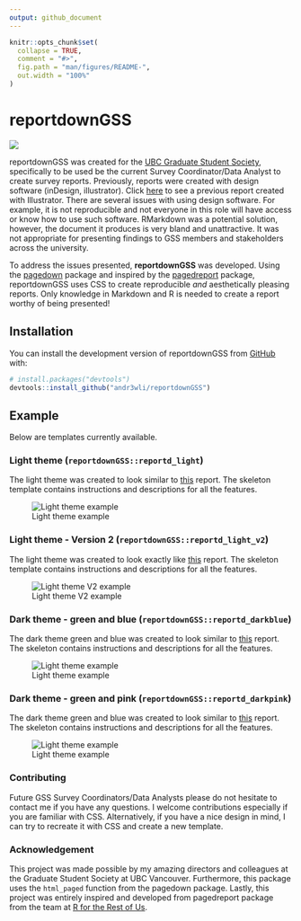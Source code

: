 ```yaml
---
output: github_document
---
```


<!-- README.md is generated from README.Rmd. Please edit that file -->

```r
knitr::opts_chunk$set(
  collapse = TRUE,
  comment = "#>",
  fig.path = "man/figures/README-",
  out.width = "100%"
)
```

# reportdownGSS

<!-- badges: start -->
![](https://img.shields.io/badge/andr3wli-reportdownGSS-brightgreen)
<!-- badges: end -->

reportdownGSS was created for the [UBC Graduate Student Society](https://gss.ubc.ca), specifically to be used be the current Survey Coordinator/Data Analyst to create survey reports. Previously, reports were created with design software (inDesign, illustrator). Click [here](https://gss.ubc.ca/wp-content/uploads/2019/10/GSS.SupervisoryRelationsReport2019-FINAL.pdf) to see a previous report created with Illustrator. There are several issues with using design software. For example, it is not reproducible and not everyone in this role will have access or know how to use such software. RMarkdown was a potential solution, however, the document it produces is very bland and unattractive. It was not appropriate for presenting findings to GSS members and stakeholders across the university.

To address the issues presented, **reportdownGSS** was developed. Using the [pagedown](https://github.com/rstudio/pagedown) package and inspired by the [pagedreport](https://github.com/rfortherestofus/pagedreport) package, reportdownGSS uses CSS to create reproducible *and* aesthetically pleasing reports. Only knowledge in Markdown and R is needed to create a report worthy of being presented! 

## Installation

You can install the development version of reportdownGSS from [GitHub](https://github.com/) with:

``` r
# install.packages("devtools")
devtools::install_github("andr3wli/reportdownGSS")
```

## Example

Below are templates currently available. 

### Light theme (`reportdownGSS::reportd_light`) 

The light theme was created to look similar to [this](https://gss.ubc.ca/wp-content/uploads/2019/10/GSS.SupervisoryRelationsReport2019-FINAL.pdf) report. The skeleton template contains instructions and descriptions for all the features.  

![Light theme example](man/figures/gss_light_example.png)

### Light theme - Version 2 (`reportdownGSS::reportd_light_v2`)

The light theme was created to look exactly like [this](https://gss.ubc.ca/wp-content/uploads/2019/10/GSS.SupervisoryRelationsReport2019-FINAL.pdf) report. The skeleton template contains instructions and descriptions for all the features. 

![Light theme V2 example](man/figures/gss_light_v2_example.png)

### Dark theme - green and blue (`reportdownGSS::reportd_darkblue`)

The dark theme green and blue was created to look similar to [this](https://gss.ubc.ca/wp-content/uploads/2019/10/GSSStudentSurveySummary2018.pdf) report. The skeleton contains instructions and descriptions for all the features. 

![Light theme example](man/figures/gss_darkblue_example.png)

### Dark theme - green and pink (`reportdownGSS::reportd_darkpink`)

The dark theme green and blue was created to look similar to [this](https://gss.ubc.ca/wp-content/uploads/2019/10/GSS-Mental-Health-Advocacyrev.pdf) report. The skeleton contains instructions and descriptions for all the features. 

![Light theme example](man/figures/gss_darkpink_example.png)

### Contributing

Future GSS Survey Coordinators/Data Analysts please do not hesitate to contact me if you have any questions. I welcome contributions especially if you are familiar with CSS. Alternatively, if you have a nice design in mind, I can try to recreate it with CSS and create a new template.  

### Acknowledgement

This project was made possible by my amazing directors and colleagues at the Graduate Student Society at UBC Vancouver. Furthermore, this package uses the `html_paged` function from the pagedown package. Lastly, this project was entirely inspired and developed from pagedreport package from the team at [R for the Rest of Us](https://rfortherestofus.com). 
